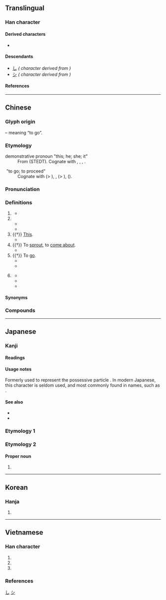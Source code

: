 {{also|え}}
{{character info/new}}
==Translingual==
{{stroke order|strokes=3}}
{{stroke order|type=animate}}

===Han character===
{{Han char|rn=4|rad=丿|as=03|sn=4|snmj+=3|four=30307|canj=INO|ids=⿳丶㇇乀}}

====Derived characters====
* {{l|mul|[[乏]], [[芝]], [[𠯣]], [[㝎]], [[㞫]], [[𡘕]], [[𬔱]], [[椘]], [[𡭿]], [[𪦆]], [[𩖳]], [[𢾘]], [[𬼛]], [[𧉌]], [[𫩝]], [[𭾣]], [[𭓆]], [[𫡛]], [[𮗧]], [[𪢇]]}}

====Descendants====
* [[し]] ''({{w|Hiragana}} character derived from {{w|Man'yōgana}})''
* [[シ]] ''({{w|Katakana}} character derived from {{w|Man'yōgana}})''

====References====
{{Han ref|kx=0082.040|dkj=00125|dj=|hdz=10043.010|uh=4E4B}}

[[Category:Han characters from which hiragana were derived|し]]

----

==Chinese==
{{zh-forms|alt=㞢,𡳿,の}}

===Glyph origin===
{{Han etyl}}
{{Han compound|止|一|t1=foot|t2=the beginning place|ls=ic}} – meaning “to go”.

===Etymology===
; demonstrative pronoun "this; he; she; it"
: From {{inh|zh|sit-pro|*m-daj ~ m-di||that; this}} (STEDT). Cognate with {{och-l|是|this}}, {{cog|bo|དེ||that}}, {{cog|bo|འདི||this}}, {{cog|my|ဒီ||this}}.

; "to go; to proceed"
: Cognate with {{och-l|時|time; season}} (> {{och-l|辰|date; time}}), {{och-l|志|goal}}, {{och-l|趾|foot}} (> {{och-l|止|to stop}}), {{cog|my|စ||to start; to begin}} ({{zh-ref|Schuessler, 2007}}).

===Pronunciation===
{{zh-pron
|m=zhī
|m-s=zi1
|dg=зы1
|c=zi1
|c-t=
|g=zi1
|h=pfs=chṳ̂
|j=
|mb=ci̿
|md=cĭ
|mn=chi
|mn-t=ze1
|w=1tsr
|x=zhr1
|mc=y
|oc=y
|ma=
|cat=part,pron,v
}}

===Definitions===
{{zh-hanzi}}

# {{lb|zh|literary}} {{n-g|Indicates that the previous word has [[possessive|possession]] of the next one.}}
#: {{zh-x|生命 之 道|the way '''of''' life/life'''[['s]]''' way}}
#: {{zh-x|^美國 之 聲|The Voice '''of''' America/America'''<nowiki>'s</nowiki>''' voice}}
#* {{zh-x|天 其 永 我 命 于 茲 新 邑，紹復 先王 之 大業，厎綏 四方。|Heaven will perpetuate its decree in our favour in this new city; the great inheritance '''of''' the former kings will be continued and renewed, and tranquillity will be secured to the four quarters (of the kingdom)|ref=Shangshu}}
# {{n-g|Indicates that the previous word [[modify|modifies]] the next one.}}
#* {{zh-x|尺寸之功|a minor contribution}}
#* {{zh-x|萬乘{shèng} 之 國 弒 其 君 者，必 千乘{shèng} 之 家。|In the kingdom '''of''' ten thousand chariots, the murderer of his sovereign shall be the chief of a family '''of''' a thousand chariots.|CL|ref=Mengzi}}
# {{†}} [[this|This]].
#* {{zh-x|之 子 于 歸。|'''This''' girl is to get married.|ref=Shijing}}
# {{†}} To [[sprout]], to [[come about]].
#* {{zh-x|如 語{yù} 焉 而 未 之 然。|As though you have said something to your parents but their reply has not yet '''come'''.|ref=Liji}}
# {{†}} To [[go]].
#* {{zh-x|吾 欲 之 楚。|I want to '''go to''' Chu.|ref=Zhanguoce}}
#* {{zh-x|@^孔丘 之 齊 見 @^景公。|Kong Qiu visited the state of Qi and saw Lord Jing.|ref=Mozi}}
# {{lb|zh|literary}} {{n-g|The third-person pronoun: [[him]], [[her]], [[it]], [[them]], when it appears in a non-subject position in the sentence.}}
#* {{zh-x|好{hào} 一一 聽 之。|He preferred to listen to '''them''' one-by-one.|ref=Hanfeizi}}
#* {{zh-x|我們 不能 對 此 事 聽之任之。|We cannot pass '''this matter''' by without protest.}}
#* {{zh-x|甘橘，^大厘 城 有 之，其 味 酸。|Dali City has sweet tangerines, but their flavour is sour.|CL|ref={{RQ:Manshu|7|Tea, Trees, Herbs and Fruits|7}}}}

====Synonyms====
{{zh-dial|的}}
{{zh-dial|他}}

===Compounds===
{{zh-der|hide_pron=1|之後|之前|久之|之外|之子|之江|之無|何之|兼之|均之|敬之|總之|過之|頃之|敬而遠之|之間|如之何|國之貳|之字路|元微之|換言之|揚之水|猶之乎|麟之趾|苕之華|邲之戰|壟畝之臣|天壤之別|不平之鳴|一得之功|帶甲之勞|一家之主|天作之合|付之烏有|弄瓦之喜|天之驕子|失之交臂|彊弩之末|弄璋之喜|一面之識|一時之間|布衣之交|大有之年|不世之藝|不速之客|升斗之祿|大而化之|不測之淵|吞舟之魚|九世之仇|一念之間|惠州之役|再生之恩|中國之春|什一之利|不解之緣|呼之欲出|不傳之祕|悔毒之歎|一偏之見|之死靡他|伯道之憂|不舞之鶴|六尺之孤|口耳之學|不意之中|傷弓之鳥|再造之恩|儻來之物|中冓之言|大學之道|一走了之|好自為之|一箭之地|喪明之痛|小兒之態|半師之分|并介之人|可乘之機|天壤之判|命世之才|付之流水|如簧之舌|一己之見|後車之戒|半面之舊|勝之不武|不言之教|後來之秀|不刊之書|惻怛之心|夯鐵之夫|人之常情|同舟之誼|後顧之患|不測之禍|古人之風|不刊之典|九五之位|將門之子|反掌之易|北門之歎|不敗之地|弭兵之會|付之一哂|好色之徒|不毛之地|一以貫之|巖牆之下|不起之病|刎頸之交|嗤之以鼻|不食之地|天倫之慘|匹夫之勇|一面之雅|回祿之災|全身之計|一孔之見|人中之龍|倒懸之危|履霜之戒|中庸之道|意氣之爭|亡國之音|倚門之娼|可乘之隙|乘人之危|地主之誼|不時之需|不幸之幸|倒屣迎之|不義之財|之乎者也|天地之別|可造之材|引玉之磚|先入之見|心腹之憂|國之楨榦|多事之秋|將伯之助|俟河之清|付之一嘆|不肖之徒|一隅之見|不世之功|寄養之家|不勝之態|不平之氣|兵革之禍|匪石之心|不諱之變|保家之主|定之方中|一言蔽之|嗟來之食|希世之寶|不虞之隙|偏激之詞|後顧之慮|悔之不及|口舌之便|一氣之下|八斗之才|付之一炬|受之有愧|安身之地|喬松之壽|前車之鑑|同氣之情|嗜痂之癖|一得之愚|帝王之道|不堪之物|一面之詞|匪躬之節|天寶之亂|兵廚之擾|不易之論|太阿之柄|一經之訓|恨之切骨|兒女之情|後起之秀|弓矛之士|姑妄言之|三侯之章|安史之亂|何見之晚|不刊之論|弦外之音|五尺之童|亡命之徒|公卿之門|忘年之契|得勝之兵|悔之莫及|天奪之魄|愛莫之助|得意之事|悔之何及|伯仲之間|仁愛之家|惻隱之心|情之所鍾|不識之無|患難之交|即墨之戰|悔之無及|悔之亡及|天倫之樂|四戰之地|恨之入骨|不逞之徒|不虞之譽|他山之石|尾生之信|季孟之間|性命之交|急人之難|急人之困|喬遷之喜|寢丘之志|入幕之賓|忘年之好|忘年之交|志能之士|必爭之地|一己之私|心腹之疾|心腹之患|心腹之交|兼而有之|地利之便|大比之年|卻之不恭|三年之喪|一世之雄|安身之處|宋襄之仁|徙木之信|得而誅之|得意之色|得勝之師|同氣之光|後顧之虞|來之不易|井蛙之見|一念之錯|不軌之心|世俗之見|彈丸之地|一臂之力|堂而皇之|弱水之隔|弦外之意|一丘之貉|心嚮往之|屠龍之技|一時之秀|弄璋之慶|一狐之腋|不了了之|冠世之才|廟堂之器|市井之人|尺寸之地|婦人之仁|再生之德|心頭之恨|一日之雅|庚子之役|一技之長|床笫之私|三寸之舌|幹父之蠱|天府之國|屠狗之輩|平庸之輩|寒泉之思|大同之世|冥冥之中|布衣之怒|一勇之夫|井底之蛙|向平之願|人情之常|希世之珍|出頭之日|先見之明|古之君子|一得之見|市井之徒|性命之憂|付之春夢|口頭之交|巫蠱之獄|巫山之夢|天日之表|一家之言|天人之際|小大由之|乘人之厄|一面之交|巖穴之士|一之為甚|九五之尊|崩城之哭|俯仰之間|必經之路|卑梁之釁|一念之差|容身之地|千金之家|並頭之花|他山之攻|一時之選|居之不疑|困獸之鬥|廟廊之彥|尺寸之功|尺土之柄|尸鳩之平|不具之人|一笑置之|同名之累|前車之鑒|小兒之見|導氣之術|導引之術|八王之亂|切膚之痛|一隅之地|七步之才|得意之狀|一人之交|尺蠖之屈|五子之歌|容身之所|一席之地|大快之事|不情之請|安身之所|強弩之末|付之闕如|安之若命|仁義之師|孫山之外|于飛之樂|城下之盟|孔孟之道|子春之疾|坎井之蛙|嫠緯之憂|偶一為之|姑妄聽之|不解之仇|大唐之歌|一時之急|席上之珍|好事之徒|勢利之交|如之奈何|一日之長|害群之馬|吹灰之力|土木之變|好生之德|奔走之友|中途之家|天假之年|垂白之親|之死靡它|太陰之象|太平之治|和隋之珍|七國之亂|天淵之別|不時之須|內顧之憂|巫山之會|十畝之間|大通之年|四戰之國|一矢之地|初生之犢|大將之風|不經之談|官渡之戰|在陳之厄|大方之家|一家之學|取之不竭|君子之交|今昔之感|夢熊之喜|一家之論|交臂失之|八拜之交|季常之懼|十之八九|一畝之宮|愚公之居|壯室之秋|忘形之契|不白之冤|天縱之才|去就之分|一之謂甚|口舌之快|仰之彌高|不祥之兆|在天之靈|付之東流|回天之力|取而代之|安之若素|儋石之畜|嗜之如命|一飯之恩|喪家之狗|喪家之犬|大比之期|不治之症|兩姓之好|不良之心|咫尺之地|分天之仇|公餘之暇|名門之後|付之一笑|何功之有|同聲之誼|出倫之才|口腹之欲|受人之託|市井之臣|傳家之寶|卵翼之恩|一箭之仇|半箭之功|北方之強|半面之交|千金之子|南方之強|匪躬之操|匡濟之才|北京之春|匍匐之救|不法之徒|姦人之雄|十月之交|切骨之仇|彈指之間|倒懸之急|後顧之憂|庚癸之呼|一面之緣|一字之師|忘形之交|問罪之師|口體之養|中懣之症|尸鳩之仁|出閣之喜|倚閭之望|倘來之物|倒懸之苦|一家之說|侯景之亂|何罪之有|伐性之斧|七年之癢|久而久之|得意之餘|媒妁之言|不足之症|不臣之心|不急之務|不了之局|下車之始|三藩之亂|持平之論|疾之如仇|方外之士|成康之治|成人之美|焚如之禍|方寸之地|甘之如飴|泛駕之馬|無人之境|方城之戰|棟梁之材|無服之殤|暴厲之氣|斗筲之輩|百萬之眾|是非之心|永嘉之亂|父母之邦|滅頂之災|掌上之珠|盤石之固|枕席之歡|池魚之禍|會任之家|甘之若素|朋黨之爭|棟梁之任|斗筲之材|指南之助|瓜田之嫌|桑蓬之志|由衷之言|文武之道|白象之國|旦夕之費|桃李之教|炊臼之夢|白華之怨|為今之計|欲炙之色|求之不得|方外之人|犬馬之力|泰然居之|瓦合之卒|挈瓶之知|柏舟之節|犬彘之食|眉睫之內|松喬之壽|熊羆之祥|百分之百|柱石之寄|潘楊之睦|瀝血之仇|珠玉之論|東門之池|易牙之味|投杼之惑|炊臼之戚|杜郵之戮|溜之乎也|未形之患|有志之士|淞滬之戰|持久之計|掠人之美|殺生之權|牛角之歌|星星之火|捍難之功|百世之師|甘露之變|擲地之材|涸轍之魚|無妄之災|斗筲之才|松筠之節|百年之好|烏合之卒|無方之民|炳燭之明|明章之治|持之有故|桑梓之邦|眾矢之的|漏刻之間|生而知之|桑中之約|百歲之好|熊羆之士|手足之情|攘人之美|染絲之變|甘之如薺|烏鳥之情|知命之年|睚眥之嫌|犬吠之警|汗馬之績|爾汝之交|懸弧之慶|百金之士|破鏡之憂|掎角之勢|松柏之堅|期頤之壽|犬馬之報|澶淵之盟|末路之難|田父之獲|松筠之操|桑間之音|東道之情|無如之何|游食之民|瓦釜之鳴|末如之何|泛泛之輩|柏舟之痛|睚眥之隙|曠世之度|百世之利|晏開之警|白圭之玷|死生之交|書生之見|東門之墠|毋望之禍|畢生之玷|旦夕之危|禽犢之愛|燎原之火|狗吠之警|有識之士|探春之宴|窮池之魚|旰食之勞|玄之又玄|文景之治|萬物之靈|斗筲之徒|沙漠之舟|畎畝之中|獨到之見|撲蝶之會|摽梅之年|持之以恆|當勞之急|生殺之權|涸轍之枯|洪喬之誤|方便之門|無價之寶|欺人之談|投梭之拒|熊虎之士|東門之楊|操之在我|沖天之怒|百家之言|撥亂之才|滅門之禍|百鎰之金|毛髮之功|百舌之聲|投鼠之忌|獨到之處|穿窬之盜|朽木之才|江山之助|未定之天|稽古之力|池魚之殃|無米之炊|為難之處|班美之戰|懷磚之俗|溜之大吉|東方之日|犁牛之子|秦晉之緣|秦晉之好|秦庭之哭|百鍊之鋼|生花之筆|東家之子|禿妃之髮|萬金之軀|萬里之望|東觀之殃|萬全之計|萬全之策|萬人之敵|萬乘之尊|移木之信|禮義之邦|瓜李之嫌|汗馬之勞|祿山之爪|有生之年|眷眷之心|社稷之臣|社稷之器|神來之筆|萬乘之國|汗馬之功|犬馬之命|杯水之謝|磨盾之暇|狐兔之悲|磐石之固|棄之可惜|投杼之疑|水陸之饌|殺生之柄|破竹之勢|渭陽之思|砧上之肉|昆弟之好|擎天之柱|矰繳之說|由中之言|短長之說|知魚之樂|知人之明|矢石之難|瞬息之間|湖海之士|犄角之勢|澠池之功|眉睫之禍|有夫之婦|相形之下|熊丸之教|明智之舉|無疆之休|直躬之信|棉薄之力|操之過急|盤石之安|窮途之哭|監門之養|澆瓜之惠|疇咨之憂|盈滿之咎|盈尺之地|推而廣之|皮肉之傷|斗升之祿|百龍之智|百里之才|無妄之禍|歸之若水|百獸之王|百歲之後|百年之柄|百年之後|百姓之心|犬馬之心|百乘之家|百世之人|白頭之歎|敗軍之將|犬馬之勞|白璧之瑕|白毫之賜|指顧之際|明月之珠|百城之富|泰山之安|毋望之福|爪牙之將|濮上之音|漸漸之石|手足之雅|未竟之志|燮和之任|穴處之徒|甘馨之費|異類之人|戴天之仇|略識之無|烏之雌雄|烏合之眾|甲申之役|生財之道|用武之地|救命之恩|曲肱之樂|生死之交|生桑之夢|父母之命|片面之言|甘棠之惠|甘之若飴|甕中之鱉|無恥之尤|瓜葛之親|當務之急|江海之學|瑚璉之器|琴瑟之好|王佐之才|率土之濱|祁奚之舉|睚眥之私|牛之一毛|斗升之水|方寸之間|狗馬之心|止足之分|狗吠之驚|狐鼠之徒|狐丘之誡|牧野之戰|斗斛之祿|睚眥之怨|犬馬之疾|犬馬之年|犬吠之盜|河女之章|河魚之患|權宜之計|牛馬之衣|明月之詩|疾之若仇|片面之詞|爪牙之士|殺身之禍|燒眉之急|牧神之笛|燃眉之急|犬馬之養|煙火之警|無稽之言|無服之喪|無心之過|無妄之福|無任之祿|無以名之|焚林之求|焚如之刑|無人之地|秋毫之末|漁翁之利|炮烙之刑|懸車之年|炎精之數|知性之旅|皋魚之泣|梧丘之魂|灌瓜之義|濟勝之具|普天之下|潘安之貌|眉睫之利|束之高閣|漠然置之|漏網之魚|漁人之利|滔天之罪|滅族之禍|滄桑之變|矢石之間|桃之夭夭|渭陽之情|斷袖之寵|燈火之資|百年之業|淡然處之|浸潤之譖|暴戾之氣|涿鹿之戰|涸轍之鮒|白首之心|泰然處之|方丈之饌|揮之不去|東山之志|洛閩之學|無稽之談|淝水之戰|河魚之疾|汴水之戰|無籍之徒|求全之毀|水乳之契|杯中之物|毫釐之差|牢獄之災|歷練之才|樗朽之材|正始之音|百足之蟲|橫草之功|狐虎之威|泓水之戰|犬馬之戀|浩然之氣|棟梁之臣|曹柯之盟|梧鼠之技|柱石之臣|柏舟之誓|枯魚之肆|敝屣視之|松柏之茂|松柏之壽|杞人之憂|東門之枌|毫末之利|東南之美|濟世之才|望雲之情|當之無愧|有杕之杜|有服之親|會稽之恥|晝錦之榮|是非之地|斗筲之器|斗筲之人|敗鼓之皮|用之不竭|知遇之恩|泛泛之交|朱陳之好|曹社之謀|翻手之間|飽學之士|蹇諤之風|膏粱之子|迂直之計|赫赫之名|飛騰之兆|菽水之養|置之高閣|章句之徒|薏苡之謗|絲綢之路|置水之情|詩禮之家|經國之才|自全之計|置水之清|違心之論|誹謗之木|腐腸之藥|箕山之志|米粒之珠|言外之意|金玉之言|覆餗之憂|駟之過隙|而立之年|骨鯁之臣|脫韁之馬|鴻鵠之志|葬身之地|葭莩之末|置錐之地|迫而察之|郾城之戰|誌之不忘|蘭芷之室|莫之與京|縛雞之力|菽水之歡|進身之計|風雷之性|綺紈之歲|粲花之論|維天之命|落蓐之身|群起攻之|終焉之志|雷霆之怒|覆餗之患|虞芮之訟|門戶之見|經驗之談|置之腦後|聽之任之|虎狼之心|齊人之福|羊左之誼|羅蘭之歌|絲髮之功|譎怪之談|進身之階|葑菲之采|頷下之珠|管窺之見|逸群之才|覆車之戒|總而言之|耳目之欲|要而言之|綈袍之贈|釜中之魚|貧賤之知|藏之名山|高山仰之|羊陸之交|言之有理|立談之間|配天之美|血氣之勇|言之不預|花甲之年|蒲鞭之政|謀生之道|隨侯之珠|血肉之軀|黔驢之技|衣食之謀|連城之珍|衣纓之族|累卵之危|首善之區|謬悠之說|言之有物|饑饉之歲|肘腋之憂|繩之以法|置之不理|賣陣之計|義方之訓|陳蔡之厄|等而下之|總角之好|竹馬之友|立足之地|芝蘭之化|離婁之明|覆車之鑒|言之不盡|豆萁之喻|遺珠之憾|耳食之聞|言下之意|言之鑿鑿|行之有效|超世之才|聚沙之年|胯下之辱|置之度外|遲賓之館|負薪之病|立錐之地|逐臭之夫|霄壤之殊|貴賤之別|覆餗之釁|花燭之期|終食之間|膏腴之地|終天之恨|託之空言|驕兵之計|糜糜之音|藥石之言|舞馬之災|過江之鯽|覆車之軌|長久之計|變徵之音|終天之慕|赫赫之光|腹心之友|采薪之憂|耿介之士|顧復之恩|脫俗之交|蓋世之才|身外之物|覆庇之恩|覆車之轍|鸞鳳之配|西河之痛|赫斯之怒|肌膚之親|聾者之歌|負圖之托|金石之言|耒耜之勤|糟糠之妻|芝蘭之室|虎狼之口|霜露之思|衣錦之榮|酒色之徒|舟水之喻|言之過甚|詠雪之慧|雨露之恩|竹馬之好|竊簪之臣|閨閣之臣|觸山之力|龍鳳之表|龍鳳之姿|進履之謙|黃白之物|繞梁之音|鼓盆之戚|鼎足之勢|鼎元之分|腹心之患|蟲篆之技|點頭之交|蟻聚之兵|鄭衛之聲|襁褓之年|黃白之術|郭璞之說|黃巾之亂|黃巢之亂|誓泉之譏|繩墨之言|覆盂之固|肩擔之家|麋鹿之性|鶴鳴之士|雞黍之約|阱中之虎|自知之明|邀天之幸|耳食之談|鮑魚之肆|魯衛之政|魚米之鄉|魚水之歡|薪儲之費|貪天之功|鬩牆之禍|青雲之器|蚊虻之勞|耳目之娛|興之所至|貪墨之風|赤子之心|風樹之感|罔極之恩|蝸角之爭|騎虎之勢|虎狼之國|馬舞之災|高原之舟|首善之地|首丘之情|首丘之思|首丘之念|赫斯之威|靡靡之樂|處之泰然|經典之作|餘姚之學|連城之價|飲食之人|阿保之功|霄壤之別|飛騰之藥|飛馳之勢|齧臂之交|衾枕之樂|陶猗之富|繫臂之寵|錐刀之用|紅葉之題|風雲之志|言之無物|莫逆之契|衢室之問|風樹之悲|風木之思|車馬之勞|黨錮之禍|風前之燭|風中之燭|顛而倒之|藩鎮之亂|顛之倒之|蠻觸之爭|貞觀之治|老成之見|荒唐之言|逃之夭夭|錐刀之末|鄭衛之音|銜橛之變|負薪之資|辟人之士|翰苑之光|逢君之惡|舌辯之士|革命之母|荊山之玉|靡靡之音|首丘之望|非時之物|非常之功|非常之事|靖難之變|靖康之難|螽斯之慶|耒耨之教|謇諤之風|靈蛇之珠|霹靂之聲|金玉之論|腹背之毛|驚弓之鳥|雲雨之歡|難言之隱|邦家之光|邂逅之緣|邯鄲之夢|轍鮒之急|迍邅之世|經世之才|錐刀之利|雲泥之別|等閒視之|轉眼之間|隋侯之珠|騎牆之見|陽九之阨|陽九之會|陸王之學|胡藍之獄|竹林之游|除此之外|花柳之姿|虎狼之師|肺腑之言|蹈厲之志|醉翁之意|蕃籬之鷃|阿保之勞|籠中之鳥|管鮑之交|詒厥之謀|詠雪之才|趨之若鶩|龍蛇之章|負薪之疾|門戶之爭|長君之惡|鎮家之寶|箕山之節|膏肓之疾|錦雉之衣|頡頏之行|非常之人|綈袍之賜|釜裡之魚|金石之盟|置足之地|鶉之奔奔|采薪之疾|采石之役|覬覦之志|附驥之尾|等閒之輩|鄧通之財|葭莩之親|鄙夫之見|鄉曲之譽|都市之肺|衛道之士|貧賤之交|飛蓬之問|遷喬之望|違心之言|草茅之臣|過庭之訓|草具之陳|言之過早|緩兵之計|總角之交|逢掖之士|通家之好|饕餮之徒|輔弼之勛|西州之痛|車笠之盟|股掌之上|血光之災|腹心之疾|跕鳶之悟|趁人之危|負日之暄|赫赫之功|赤壁之戰|額外之人|繩樞之士|賓之初筵|茵席之臣|箕帚之使|貫魚之次|貫蝨之技|舐犢之愛|負鼎之願|負薪之議|負薪之憂|青雲之士|莫逆之交|靈魂之窗|裘葛之遺|經濟之才|變徵之聲|鉅鹿之戰|謏聞之陋|雲霓之望|諒山之戰|鄭衛之女|長平之戰|誅心之論|走馬之任|舉手之勞|言之成理|言之不渝|覬覦之心|耒耨之利|覆盆之冤|覆盂之安|立錐之土|膠漆之情|補壁之作|衣裳之會|蘭麝之香|蚊睫之蟲|虎豹之文|金蘭之交|蕭牆之禍|鄭衛之曲|蒲柳之姿|耳順之年|華胥之夢|莫逆之友|逆耳之言|芙蓉之精|避人之處|臉面之情|股肱之力|肘腋之患|肌膚之愛|鐘鼎之家|陽侯之患|耳食之言|譾薄之材|點鬼之談|纓緌之徒|脣齒之邦|置之不顧|螽斯之徵}}

{{zh-cat|Intermediate}}

----

==Japanese==

===Kanji===
{{ja-kanji|grade=8|rs=丿03}}

====Readings====
{{ja-readings
|goon=し
|kanon=し
|kun=これ-, の-, ゆ-く
|nanori=ゆき
}}

====Usage notes====
Formerly used to represent the possessive particle {{ja-r|の}}. In modern Japanese, this character is seldom used, and most commonly found in names, such as {{m|ja|龍之介|tr=Ryūnosuke}}.

====See also====
* {{m|ja|乃}}
* {{m|ja|の}}

===Etymology 1===
{{ja-kanjitab|こ|yomi=kun}}
{{ja-see|これ}}

===Etymology 2===

====Proper noun====
{{ja-pos|すすむ|proper}}

# {{given name|ja|male|sort=すすむ}}

[[Category:Han characters from which katakana were derived|シ]]

----

==Korean==

===Hanja===
{{ko-hanja/new|의|지}}

# {{rfdef|ko|sort=丿03}}

----

==Vietnamese==

===Han character===
{{vi-readings|rs=丿03
|hanviet=chi-tdcndg;tdcntd;gdhn
|phienthiet=止而 chỉ nhi
|nom=gì-tdcndg;tdcntd;gdhn;btcn;taberd, giây-tdcndg;tdcntd;gdhn;btcn;taberd, chi-tdcndg;tdcntd;gdhn;taberd
}}

# {{Nom form of|gì|[[what]]}}
# {{Nom form of|giây|a [[brief]] [[moment]]; an [[instant#Noun|instant]]}}
# {{Nom form of|chi|[[what for]]}}

===References===
<references/>